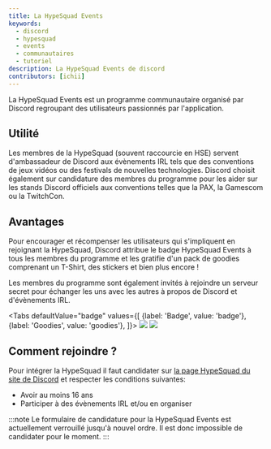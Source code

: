 ```yaml
---
title: La HypeSquad Events
keywords:
  - discord
  - hypesquad
  - events
  - communautaires
  - tutoriel
description: La HypeSquad Events de discord
contributors: [ichii]
---
```


La HypeSquad Events est un programme communautaire organisé par Discord regroupant des utilisateurs passionnés par l'application.

## Utilité
Les membres de la HypeSquad (souvent raccourcie en HSE) servent d'ambassadeur de Discord aux évènements IRL tels que des conventions de jeux vidéos ou des festivals de nouvelles technologies. Discord choisit également sur candidature des membres du programme pour les aider sur les stands Discord officiels aux conventions telles que la PAX, la Gamescom ou la TwitchCon. 

## Avantages
Pour encourager et récompenser les utilisateurs qui s'impliquent en rejoignant la HypeSquad, Discord attribue le badge HypeSquad Events à tous les membres du programme et les gratifie d'un pack de goodies comprenant un T-Shirt, des stickers et bien plus encore !

Les membres du programme sont également invités à rejoindre un serveur secret pour échanger les uns avec les autres à propos de Discord et d'évènements IRL.

<Tabs
  defaultValue="badge"
  values={[
    {label: 'Badge', value: 'badge'},
    {label: 'Goodies', value: 'goodies'},
  ]}>
  <TabItem value="badge"><img src="https://i.dfr.gg/0sQ.png"/></TabItem>
  <TabItem value="goodies"><img src="https://i.dfr.gg/7rt.jpg"/></TabItem>
</Tabs>

## Comment rejoindre ?
Pour intégrer la HypeSquad il faut candidater sur [la page HypeSquad du site de Discord](https://discord.com) et respecter les conditions suivantes:
- Avoir au moins 16 ans
- Participer à des évènements IRL et/ou en organiser

:::note
Le formulaire de candidature pour la HypeSquad Events est actuellement verrouillé jusqu'à nouvel ordre. Il est donc impossible de candidater pour le moment.
:::